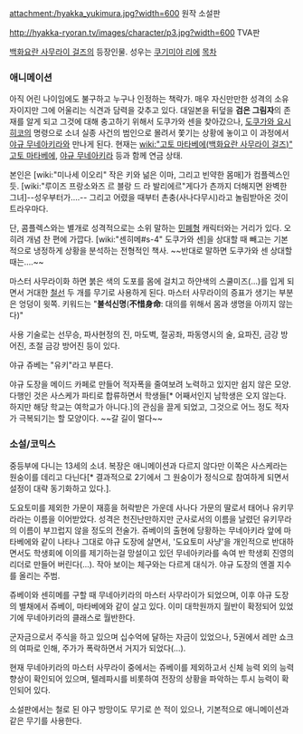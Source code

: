 attachment:/hyakka_yukimura.jpg?width=600
원작 소설판

http://hyakka-ryoran.tv/images/character/p3.jpg?width=600
TVA판

[[백화요란 사무라이 걸즈]]의 등장인물. 성우는 [[쿠기미야 리에]]
[[목차]]

=== 애니메이션 ===
아직 어린 나이임에도 불구하고 누구나 인정하는 책략가. 매우 자신만만한 성격의 소유자이지만 그에 어울리는 식견과 담력을 갖추고 있다. 대일본을 뒤덮을 '''검은 그림자'''의 존재를 알게 되고 그것에 대해 충고하기 위해서 도쿠가와 센을 찾아갔으나, [[도쿠가와 요시히코]]의 명령으로 소녀 실종 사건의 범인으로 몰려서 쫓기는 상황에 놓이고 이 과정에서 [[야규 무네아키라]]와 만나게 된다. 현재는 [[wiki:"고토 마타베에(백화요란 사무라이 걸즈)" 고토 마타베에]], [[야규 무네아키라]] 등과 함께 연금 상태.

본인은 [wiki:"미나세 이오리" 작은 키와 넒은 이마, 그리고 빈약한 몸매]가 컴플렉스인듯. [wiki:"루이즈 프랑소와즈 르 블랑 드 라 발리에르"게다가 츤까지 더해지면 완벽한 그녀]--성우부터가….-- 그리고 어렸을 때부터 촌충(사나다무시)라고 놀림받아온 것이 트라우마다.

단, 콤플렉스와는 별개로 성격적으로는 소위 말하는 [[민폐]]형 캐릭터와는 거리가 있다. 오히려 개념 찬 편에 가깝다. [wiki:"센히메#s-4" 도쿠가와 센]을 상대할 때 빼고는 기본적으로 냉정하게 상황을 분석하는 전형적인 책사. ~~반대로 말하면 도쿠가와 센 상대할 때는….~~

마스터 사무라이화 하면 붉은 색의 도포를 몸에 걸치고 하얀색의 스쿨미즈(…)를 입게 되면서 거대한 [[철선]] 두 개를 무기로 사용하게 된다. 마스터 사무라이의 증표가 생기는 부분은 엉덩이 윗쪽. 키워드는 "'''불석신명'''('''不惜身命''': 대의를 위해서 몸과 생명을 아끼지 않는다)"

사용 기술로는 선무승, 파사현정의 진, 마도벽, 절공좌, 파동영시의 술, 요파진, 금강 방어진, 초절 금강 방어진 등이 있다.

야규 쥬베는 "유키"라고 부른다.

야규 도장을 메이드 카페로 만들어 적자폭을 줄여보려 노력하고 있지만 쉽지 않은 모양. 다행인 것은 사스케가 파티로 합류하면서 학생들[* 어째서인지 남학생은 오지 않는다. 하지만 해당 학교는 여학교가 아니다.]의 관심을 끌게 되었고, 그것으로 어느 정도 적자가 극복되기는 할 모양이다. ~~갈 길이 멀다~~

=== 소설/코믹스 ===
중등부에 다니는 13세의 소녀. 복장은 애니메이션과 다르지 않다만 이쪽은 사스케라는 원숭이를 데리고 다닌다[* 결과적으로 2기에서 그 원숭이가 정식으로 참여하게 되면서 설정이 대략 동기화하고 있다.].

도요토미를 제외한 가문이 재흥을 허락받은 가운데 사나다 가문의 딸로서 태어나 유키무라라는 이름을 이어받았다. 성격은 천진난만하지만 군사로서의 이름을 날렸던 유키무라의 이름이 부끄럽지 않을 정도의 전술가. 쥬베이의 출현에 당황하는 무네아키라 앞에 마타베에와 같이 나타나 그대로 야규 도장에 살면서, '도요토미 사냥'을 개인적으로 반대하면서도 학생회에 이의를 제기하는걸 망설이고 있던 무네아키라를 속여 반 학생회 진영의 리더로 만들어 버린다(…). 작아 보이는 체구와는 다르게 대식가. 야규 도장의 엔겔 지수를 올리는 주범. 

쥬베이와 센히메를 구할 때 무네아키라의 마스터 사무라이가 되었으며, 이후 야규 도장의 별채에서 쥬베이, 마타베에와 같이 살고 있다. 이미 대학원까지 월반이 확정되어 있었기에 무네아키라의 클래스로 월반한다.

군자금으로서 주식을 하고 있으며 십수억에 달하는 자금이 있었으나, 5권에서 레만 쇼크의 여파로 인해, 주가가 폭락하면서 거지가 되었다(…).

현재 무네아키라의 마스터 사무라이 중에서는 쥬베이를 제외하고서 신체 능력 외의 능력 향상이 확인되어 있으며, 텔레파시를 비롯하여 전장의 상황을 파악하는 투시 능력이 확인되어 있다.

소설판에서는 철로 된 야구 방망이도 무기로 쓴 적이 있으나, 기본적으로 애니메이션과 같은 무기를 사용한다.
